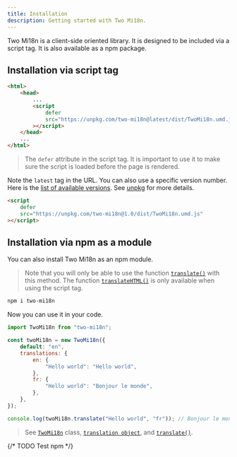 ```yaml
---
title: Installation
description: Getting started with Two Mi18n.
---
```


Two Mi18n is a client-side oriented library. It is designed to be included via a script tag. It is also available as a npm package.

## Installation via script tag

```html
<html>
	<head>
		...
		<script
			defer
			src="https://unpkg.com/two-mi18n@latest/dist/TwoMi18n.umd.js"
		></script>
	</head>
	...
</html>
```

> The `defer` attribute in the script tag. It is important to use it to make sure the script is loaded before the page is rendered.

Note the `latest` tag in the URL. You can also use a specific version number. Here is the [list of available versions](https://www.npmjs.com/package/two-mi18n?activeTab=versions).
See [unpkg](https://unpkg.com/) for more details.

```html
<script
	defer
	src="https://unpkg.com/two-mi18n@1.0/dist/TwoMi18n.umd.js"
></script>
```

## Installation via npm as a module

You can also install Two Mi18n as an npm module.

> Note that you will only be able to use the function [`translate()`](usages/translate) with this method. The function [`translateHTML()`](usages/translate-html) is only available when using the script tag.

```bash frame="none"
npm i two-mi18n
```

Now you can use it in your code.

```js
import TwoMi18n from "two-mi18n";

const twoMi18n = new TwoMi18n({
	default: "en",
	translations: {
		en: {
			"Hello world": "Hello world",
		},
		fr: {
			"Hello world": "Bonjour le monde",
		},
	},
});

console.log(twoMi18n.translate("Hello world", "fr")); // Bonjour le monde
```

> See [`TwoMi18n`](usages/initialization#the-twomi18n-object) class, [`translation object`](usages/initialization#the-translations-object), and [`translate()`](usages/translate).

{/* TODO Test npm */}
